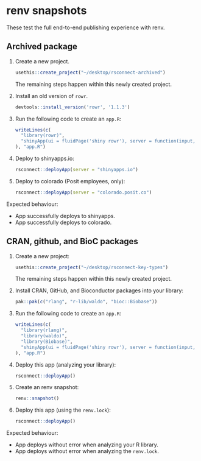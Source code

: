 # renv snapshots

These test the full end-to-end publishing experience with renv.

## Archived package

1.  Create a new project.

    ```r
    usethis::create_project("~/desktop/rsconnect-archived")
    ```

    The remaining steps happen within this newly created project.

2.  Install an old version of `rowr`.

    ```r
    devtools::install_version('rowr', '1.1.3')
    ```

3.  Run the following code to create an `app.R`:

    ```r
    writeLines(c(
      "library(rowr)",
      "shinyApp(ui = fluidPage('shiny rowr'), server = function(input, output){})"
    ), "app.R")
    ```

4.  Deploy to shinyapps.io:

    ```r
    rsconnect::deployApp(server = "shinyapps.io")
    ```

5.  Deploy to colorado (Posit employees, only):

    ```r
    rsconnect::deployApp(server = "colorado.posit.co")
    ```

Expected behaviour:

-   App successfully deploys to shinyapps.
-   App successfully deploys to colorado.

## CRAN, github, and BioC packages

1.  Create a new project:

    ```r
    usethis::create_project("~/desktop/rsconnect-key-types")
    ````

    The remaining steps happen within this newly created project.

2.  Install CRAN, GitHub, and Bioconductor packages into your library:

    ```r
    pak::pak(c("rlang", "r-lib/waldo", "bioc::Biobase"))
    ```

3.  Run the following code to create an `app.R`:

    ```r
    writeLines(c(
      "library(rlang)",
      "library(waldo)",
      "library(Biobase)",
      "shinyApp(ui = fluidPage('shiny rowr'), server = function(input, output){})"
    ), "app.R")
    ```

4.  Deploy this app (analyzing your library):

    ```r
    rsconnect::deployApp()
    ```

5.  Create an renv snapshot:

    ```r
    renv::snapshot()
    ```

6.  Deploy this app (using the `renv.lock`):

    ```r
    rsconnect::deployApp()
    ```

Expected behaviour:

-   App deploys without error when analyzing your R library.
-   App deploys without error when analyzing the `renv.lock`.
